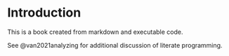# Introduction

This is a book created from markdown and executable code.

See @van2021analyzing for additional discussion of literate programming.
